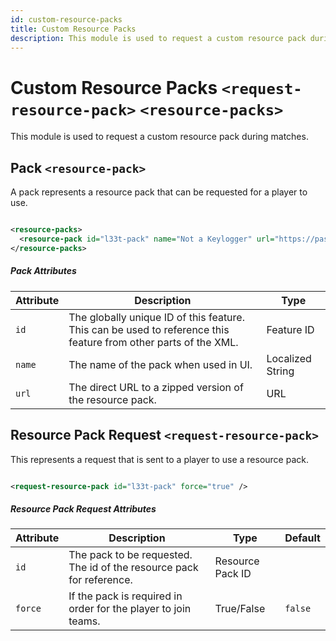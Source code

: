 ```yaml
---
id: custom-resource-packs
title: Custom Resource Packs
description: This module is used to request a custom resource pack during matches.
---
```


# Custom Resource Packs `<request-resource-pack>` `<resource-packs>`

This module is used to request a custom resource pack during matches.

## Pack `<resource-pack>`

A pack represents a resource pack that can be requested for a player to use.

```xml

<resource-packs>
  <resource-pack id="l33t-pack" name="Not a Keylogger" url="https://paste.avicus.net/rikukufado" />
</resource-packs>

```

##### Pack Attributes

| Attribute | Description                                                                                                     | Type                                                       |
| --------- | --------------------------------------------------------------------------------------------------------------- | ---------------------------------------------------------- |
| `id`      | The globally unique ID of this feature. This can be used to reference this feature from other parts of the XML. | <span class="badge badge--primary">Feature ID</span>       |
| `name`    | The name of the pack when used in UI.                                                                           | <span class="badge badge--primary">Localized String</span> |
| `url`     | The direct URL to a zipped version of the resource pack.                                                        | <span class="badge badge--primary">URL</span>              |

## Resource Pack Request `<request-resource-pack>`

This represents a request that is sent to a player to use a resource pack.

```xml

<request-resource-pack id="l33t-pack" force="true" />

```

##### Resource Pack Request Attributes

| Attribute | Description                                                          | Type                                                       | Default |
| --------- | -------------------------------------------------------------------- | ---------------------------------------------------------- | ------- |
| `id`      | The pack to be requested. The id of the resource pack for reference. | <span class="badge badge--primary">Resource Pack ID</span> |         |
| `force`   | If the pack is required in order for the player to join teams.       | <span class="badge badge--primary">True/False</span>       | `false` |
